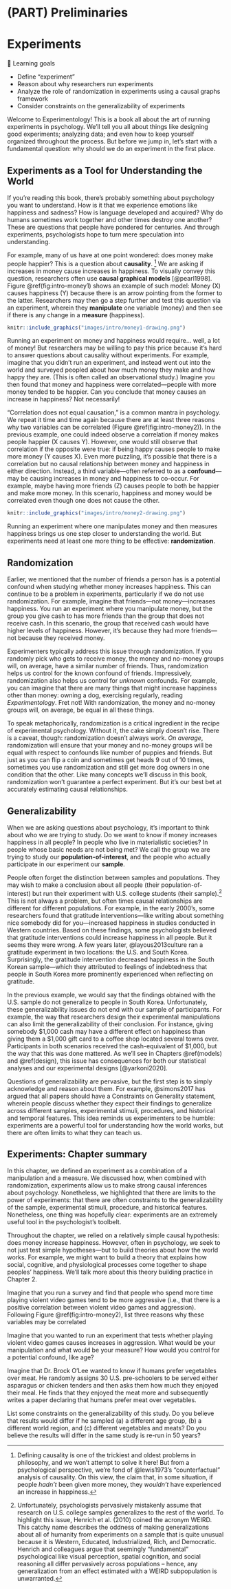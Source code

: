 # (PART) Preliminaries {-}

# Experiments {#experiments}

::: {.learning-goals}
🍎 Learning goals

* Define “experiment”
* Reason about why researchers run experiments
* Analyze the role of randomization in experiments using a causal graphs framework
* Consider constraints on the generalizability of experiments
:::

Welcome to Experimentology! This is a book all about the art of running experiments in psychology. We’ll tell you all about things like designing good experiments; analyzing data; and even how to keep yourself organized throughout the process. But before we jump in, let’s start with a fundamental question: why should we do an experiment in the first place.

## Experiments as a Tool for Understanding the World

If you’re reading this book, there’s probably something about psychology you want to understand. How is it that we experience emotions like happiness and sadness? How is language developed and acquired? Why do humans sometimes work together and other times destroy one another? These are questions that people have pondered for centuries. And through experiments, psychologists hope to turn mere speculation into understanding.

For example, many of us have at one point wondered: does money make people happier? This is a question about **causality**. ^[Defining causality is one of the trickiest and oldest problems in philosophy, and we won't attempt to solve it here! But from a psychological perspective, we're fond of @lewis1973's "counterfactual" analysis of causality. On this view, the claim that, in some situation, if people *hadn't* been given more money, they  *wouldn't* have experienced an increase in happiness.] We are asking if increases in money cause increases in happiness. To visually convey this question, researchers often use **causal graphical models** [@pearl1998]. Figure \@ref(fig:intro-money1) shows an example of such model: Money (X) causes happiness (Y) because there is an arrow pointing from the former to the latter. Researchers may then go a step further and test this question via an experiment, wherein they **manipulate** one variable (money) and then see if there is any change in a **measure** (happiness).

```r
knitr::include_graphics("images/intro/money1-drawing.png")
```

Running an experiment on money and happiness would require... well, a lot of money! But researchers may be willing to pay this price because it’s hard to answer questions about causality without experiments. For example, imagine that you didn’t run an experiment, and instead went out into the world and surveyed peopled about how much money they make and how happy they are. (This is often called an observational study.) Imagine you then found that money and happiness were correlated—people with more money tended to be happier. Can you conclude that money causes an increase in happiness? Not necessarily!

“Correlation does not equal causation,” is a common mantra in psychology. We repeat it time and time again because there are at least three reasons why two variables can be correlated (Figure \@ref(fig:intro-money2)). In the previous example, one could indeed observe a correlation if money makes people happier (X causes Y). However, one would still observe that correlation if the opposite were true: if being happy causes people to make more money (Y causes X). Even more puzzling, it’s possible that there is a correlation but no causal relationship between money and happiness in either direction. Instead, a third variable—often referred to as a **confound**—may be causing increases in money and happiness to co-occur. For example, maybe having more friends (Z) causes people to both be happier and make more money. In this scenario, happiness and money would be correlated even though one does not cause the other.

```r
knitr::include_graphics("images/intro/money2-drawing.png")
```

Running an experiment where one manipulates money and then measures happiness brings us one step closer to understanding the world. But experiments need at least one more thing to be effective: **randomization**.

## Randomization

Earlier, we mentioned that the number of friends a person has is a potential confound when studying whether money increases happiness. This can continue to be a problem in experiments, particularly if we do not use randomization. For example, imagine that friends—not money—increases happiness. You run an experiment where you manipulate money, but the group you give cash to has more friends than the group that does not receive cash. In this scenario, the group that received cash would have higher levels of happiness. However, it's because they had more friends—not because they received money.

Experimenters typically address this issue through randomization. If you randomly pick who gets to receive money, the money and no-money groups will, on average, have a similar number of friends. Thus, randomization helps us control for the known confound of friends. Impressively, randomization also helps us control for *unknown* confounds. For example, you can imagine that there are many things that might increase happiness other than money: owning a dog, exercising regularly, reading *Experimentology*. Fret not! With randomization, the money and no-money groups will, on average, be equal in all these things.

To speak metaphorically, randomization is a critical ingredient in the recipe of experimental psychology. Without it, the cake simply doesn’t rise. There is a caveat, though: randomization doesn’t always work. *On average*, randomization will ensure that your money and no-money groups will be equal with respect to confounds like number of puppies and friends. But just as you can flip a coin and sometimes get heads 9 out of 10 times, sometimes you use randomization and still get more dog owners in one condition that the other. Like many concepts we’ll discuss in this book, randomization won’t guarantee a perfect experiment. But it’s our best bet at accurately estimating causal relationships.

## Generalizability 

When we are asking questions about psychology, it’s important to think about who we are trying to study. Do we want to know if money increases happiness in all people? In people who live in materialistic societies? In people whose basic needs are not being met? We call the group we are trying to study our **population-of-interest**, and the people who actually participate in our experiment our **sample**.

People often forget the distinction between samples and populations. They may wish to make a conclusion about all people (their population-of-interest) but run their experiment with U.S. college students (their sample).^[Unfortunately, psychologists pervasively mistakenly assume that research on U.S. college samples generalizes to the rest of the world. To highlight this issue, Henrich et al. (2010) coined the acronym WEIRD. This catchy name describes the oddness of making generalizations about all of humanity from experiments on a sample that is quite unusual because it is Western, Educated, Industrialized, Rich, and Democratic. Henrich and colleagues argue that seemingly “fundamental” psychological like visual perception, spatial cognition, and social reasoning all differ pervasively across populations – hence, any generalization from an effect estimated with a WEIRD subpopulation is unwarranted.] This is not always a problem, but often times causal relationships are different for different populations. For example, in the early 2000’s, some researchers found that gratitude interventions—like writing about something nice somebody did for you—increased happiness in studies conducted in Western countries. Based on these findings, some psychologists believed that gratitude interventions could increase happiness in all people. But it seems they were wrong. A few years later, @layous2013culture ran a gratitude experiment in two locations: the U.S. and South Korea. Surprisingly, the gratitude intervention decreased happiness in the South Korean sample—which they attributed to feelings of indebtedness that people in South Korea more prominently experienced when reflecting on gratitude.

In the previous example, we would say that the findings obtained with the U.S. sample do not generalize to people in South Korea. Unfortunately, these generalizability issues do not end with our sample of participants. For example, the way that researchers design their experimental manipulations can also limit the generalizability of their conclusion. For instance, giving somebody \$1,000 cash may have a different effect on happiness than giving them a \$1,000 gift card to a coffee shop located several towns over. Participants in both scenarios received the cash-equivalent of \$1,000, but the way that this was done mattered. As we'll see in Chapters @ref(models) and @ref(design), this issue has consequences for both our statistical analyses and our experimental designs [@yarkoni2020].

Questions of generalizability are pervasive, but the first step is to simply acknowledge and reason about them. For example, @simons2017 has argued that all papers should have a Constraints on Generality statement, wherein people discuss whether they expect their findings to generalize across different samples, experimental stimuli, procedures, and historical and temporal features. This idea reminds us experimenters to be humble: experiments are a powerful tool for understanding how the world works, but there are often limits to what they can teach us. 


## Experiments: Chapter summary

In this chapter, we defined an experiment as a combination of a manipulation and a measure. We discussed how, when combined with randomization, experiments allow us to make strong causal inferences about psychology. Nonetheless, we highlighted that there are limits to the power of experiments: that there are often constraints to the generalizability of the sample, experimental stimuli, procedure, and historical features. Nonetheless, one thing was hopefully clear: experiments are an extremely useful tool in the psychologist’s toolbelt.

Throughout the chapter, we relied on a relatively simple causal hypothesis: does money increase happiness. However, often in psychology, we seek to not just test simple hypotheses—but to build theories about how the world works. For example, we might want to build a theory that explains how social, cognitive, and physiological processes come together to shape peoples’ happiness. We’ll talk more about this theory building practice in Chapter 2. 

::: {.exercise}
Imagine that you run a survey and find that people who spend more time playing violent video games tend to be more aggressive (i.e., that there is a positive correlation between violent video games and aggression). Following Figure \@ref(fig:intro-money2), list three reasons why these variables may be correlated
::: 

::: {.exercise}
Imagine that you wanted to run an experiment that tests whether playing violent video games causes increases in aggression. What would be your manipulation and what would be your measure? How would you control for a potential confound, like age?
::: 

::: {.exercise}
Imagine that Dr. Brock O’Lee wanted to know if humans prefer vegetables over meat. He randomly assigns 30 U.S. pre-schoolers to be served either asparagus or chicken tenders and then asks them how much they enjoyed their meal. He finds that they enjoyed the meat more and subsequently writes a paper declaring that humans prefer meat over vegetables.

List some constraints on the generalizability of this study. Do you believe that results would differ if he sampled (a) a different age group, (b) a different world region, and (c) different vegetables and meats? Do you believe the results will differ in the same study is re-run in 50 years?
::: 
